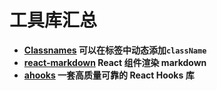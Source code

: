 # 工具库汇总

- **[Classnames](https://github.com/JedWatson/classnames#readme) 可以在标签中动态添加`className`**
- **[react-markdown](https://github.com/remarkjs/react-markdown#readme) React 组件渲染 markdown**
- **[ahooks](https://ahooks.js.org/zh-CN) 一套高质量可靠的 React Hooks 库**
